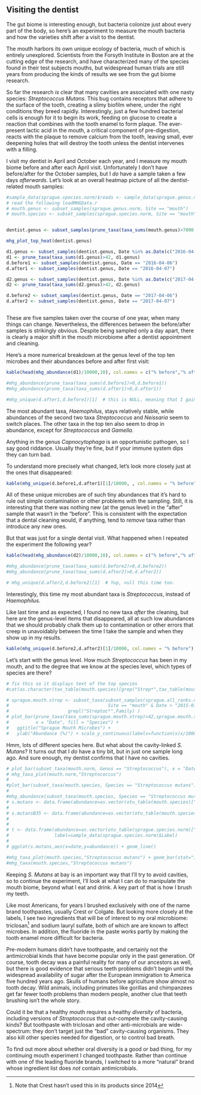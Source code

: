 ## Visiting the dentist {#experimentDentist}

The gut biome is interesting enough, but bacteria colonize just about every part of the body, so here’s an experiment to measure the mouth bacteria and how the varieties shift after a visit to the dentist.

The mouth harbors its own unique ecology of bacteria, much of which is entirely unexplored. Scientists from the Forsyth Institute in Boston are at the cutting edge of the research, and have characterized many of the species found in their test subjects mouths, but widespread human trials are still years from producing the kinds of results we see from the gut biome research.

So far the research *is* clear that many cavities are associated with one nasty species: *Streptococcus Mutans*. This bug contains receptors that adhere to the surface of the tooth, creating a slimy biofilm where, under the right conditions they breed rapidly. Interestingly, just a few hundred bacterial cells is enough for it to begin its work, feeding on glucose to create a reaction that combines with the tooth enamel to form plaque. The ever-present lactic acid in the mouth, a critical component of pre-digestion, reacts with the plaque to remove calcium from the tooth, leaving small, ever deepening holes that will destroy the tooth unless the dentist intervenes with a filling.

I visit my dentist in April and October each year, and I measure my mouth biome before and after each April visit. Unfortunately I don't have before/after for the October samples, but I _do_ have a sample taken a few days _afterwards_. Let's look at an overall heatmap picture of all the dentist-related mouth samples:

```r
#sample_data(sprague.species.norm)$reads <- sample_data(sprague.genus.norm)$Reads
# read the following loadMHGData.r
# mouth.genus <- subset_samples(sprague.genus.norm, Site == "mouth")
# mouth.species <- subset_samples(sprague.species.norm, Site == "mouth")


dentist.genus <- subset_samples(prune_taxa(taxa_sums(mouth.genus)>7000,mouth.genus),  grepl("[D|d]entist",Label))

mhg_plot_top_heat(dentist.genus)

d1.genus <- subset_samples(dentist.genus, Date %in% as.Date(c("2016-04-06","2016-04-07")))
d1 <- prune_taxa(taxa_sums(d1.genus)>42, d1.genus)
d.before1 <- subset_samples(dentist.genus, Date == "2016-04-06")
d.after1 <- subset_samples(dentist.genus, Date == "2016-04-07")

d2.genus <- subset_samples(dentist.genus, Date %in% as.Date(c("2017-04-06","2017-04-07")))
d2 <- prune_taxa(taxa_sums(d2.genus)>42, d2.genus)

d.before2 <- subset_samples(dentist.genus, Date == "2017-04-06")
d.after2 <- subset_samples(dentist.genus, Date == "2017-04-07")



```

These are five samples taken over the course of one year, when many things can change. Nevertheless, the differences between the before/after samples is strikingly obvious. Despite being sampled only a day apart, there is clearly a major shift in the mouth microbiome after a dentist appointment and cleaning.

Here's a more numerical breakdown at the genus level of the top ten microbes and their abundances before and after first visit:

```r
kable(head(mhg_abundance(d1)/10000,10), col.names = c("% before","% after"))

#mhg_abundance(prune_taxa(taxa_sums(d.before1)>0,d.before1))
#mhg_abundance(prune_taxa(taxa_sums(d.after1)>0,d.after1))

#mhg_unique(d.after1,d.before1)[1]  # this is NULL, meaning that I gained nothing new

```

The most abundant taxa, _Haemophilus_, stays relatively stable, while abundances of the second two taxa _Streptococcus_ and _Neissaria_ seem to switch places.  The other taxa in the top ten also seem to drop in abundance, except for _Streptococcus_ and _Gamella_. 

Anything in the genus _Capnocytophaga_ is an opportunistic pathogen, so I say good riddance. Usually they’re fine, but if your immune system dips they can turn bad.


To understand more precisely what changed, let's look more closely just at the ones that disappeared:

```r
kable(mhg_unique(d.before1,d.after1)[1]/10000, , col.names = "% before")
```

All of these unique microbes are of such tiny abundances that it's hard to rule out simple contamination or other problems with the sampling.  Still, it is interesting that there was nothing new (at the genus level) in the "after" sample that wasn't in the "before". This is consistent with the expectation that a dental cleaning would, if anything, tend to _remove_ taxa rather than introduce any new ones.

But that was just for a single dental visit. What happened when I repeated the experiment the following year?


```r
kable(head(mhg_abundance(d2)/10000,10), col.names = c("% before","% after"))

#mhg_abundance(prune_taxa(taxa_sums(d.before2)>0,d.before2))
#mhg_abundance(prune_taxa(taxa_sums(d.after2)>0,d.after2))

# mhg_unique(d.after2,d.before2)[1]  # Yup, null this time too.
```

Interestingly, this time my most abundant taxa is _Streptococcus_, instead of _Haemophilus_. 

Like last time and as expected, I found no new taxa _after_ the cleaning, but here are the genus-level items that disappeared, all at such low abundances that we should probably chalk them up to contamination or other errors that creep in unavoidably between the time I take the sample and when they show up in my results.

```r
kable(mhg_unique(d.before2,d.after2)[1]/10000, col.names = "% before")
```

Let's start with the genus level. How much *Streptococcus* has been in my mouth, and to the degree that we know at the species level, which types of species are there?

```r
# fix this so it displays text of the top species
#cat(as.character(tax_table(mouth.species)[grep("Strep*",tax_table(mouth.species))]), sep = ", ")

# sprague.mouth.strep <- subset_taxa(subset_samples(sprague.all_ranks.norm,
#                                     Site == "mouth" & Date > "2015-01-01"),
#                      grepl("Streptoc*",Family) )
# plot_bar(prune_taxa(taxa_sums(sprague.mouth.strep)>42,sprague.mouth.strep),
#          x = "Date", fill = "Species") + 
#   ggtitle("Sprague Mouth Microbes") + 
#   ylab("Abundance (%)") + scale_y_continuous(labels=function(x)x/100000) + ylab("Abundance (%)")
```

Hmm, lots of different species here.  But what about the cavity-linked *S. Mutans*? It turns out that I *do* have a tiny bit, but in just one sample long ago. And sure enough, my dentist confirms that I have no cavities.

```r

# plot_bar(subset_taxa(mouth.norm, Genus == "Streptococcus"), x = "Date")
# mhg_taxa_plot(mouth.norm,"Streptococcus")
# 
#plot_bar(subset_taxa(mouth.species, Species == "Streptococcus mutans"), x = "Date")
# 
#mhg_abundance(subset_taxa(mouth.species, Species == "Streptococcus mutans"))
# s.mutans <- data.frame(abundance=as.vector(otu_table(mouth.species)["Streptococcus mutans",]),date=sample_data(mouth.species)$Date, reads=sample_data(mouth.species)$reads)
# 
# s.mutansB35 <- data.frame(abundance=as.vector(otu_table(mouth.species)["Streptococcus sp. BS35a",]),date=sample_data(mouth.species)$Date, reads=sample_data(mouth.species)$reads)
# 
# 
# t <- data.frame(abundance=as.vector(otu_table(sprague.species.norm)["Streptococcus sp. BS35a" ,]),date=sample_data(sprague.species.norm)$Date, site=sample_data(sprague.species.norm)$Site, reads=sample_data(sprague.species.norm)$reads, ssr=sample_data(sprague.species.norm)$SSR,
#                 label=sample_data(sprague.species.norm)$Label)
# 
# ggplot(s.mutans,aes(x=date,y=abundance)) + geom_line()

#mhg_taxa_plot(mouth.species,"Streptococcus mutans") + geom_bar(stat="identity",width=5)
#mhg_taxa(mouth.species,"Streptococcus mutans")
```



Keeping _S. Mutans_ at bay is an important way that I’ll try to avoid cavities, so to continue the experiment, I’ll look at what I can do to manipulate the mouth biome, beyond what I eat and drink. A key part of that is how I brush my teeth.

Like most Americans, for years I brushed exclusively with one of the name brand toothpastes, usually Crest or Colgate. But looking more closely at the labels, I see two ingredients that will be of interest to my oral microbiome: triclosan^[Note that Crest hasn't used this in its products since 2014] and sodium lauryl sulfate, both of which are are known to affect microbes. In addition, the fluoride in the paste works partly by making the tooth enamel more difficult for bacteria.

Pre-modern humans didn’t have toothpaste, and certainly not the antimicrobial kinds that have become popular only in the past generation. Of course, tooth decay was a painful reality for many of our ancestors as well, but there is good evidence that serious teeth problems didn’t begin until the widespread availability of sugar after the European immigration to America five hundred years ago. Skulls of humans before agriculture show almost no tooth decay. Wild animals, including primates like gorillas and chimpanzees get far fewer tooth problems than modern people, another clue that teeth brushing isn’t the whole story.

Could it be that a healthy mouth requires a healthy *diversity* of bacteria, including versions of _Stroptococcus_ that out-compete the cavity-causing kinds? But toothpaste with triclosan and other anti-microbials are wide-spectrum: they don’t target just the "bad" cavity-causing organisms. They also kill other species needed for digestion, or to control bad breath.

To find out more about whether oral diversity is a good or bad thing, for my continuing mouth experiment I changed toothpaste. Rather than continue with one of the leading fluoride brands, I switched to a more "natural" brand whose ingredient list does *not* contain antimicrobials.



